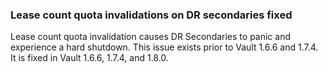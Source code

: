 ### Lease count quota invalidations on DR secondaries fixed

Lease count quota invalidation causes DR Secondaries to panic and experience
a hard shutdown. This issue exists prior to Vault 1.6.6 and 1.7.4. It is
fixed in Vault 1.6.6, 1.7.4, and 1.8.0.
